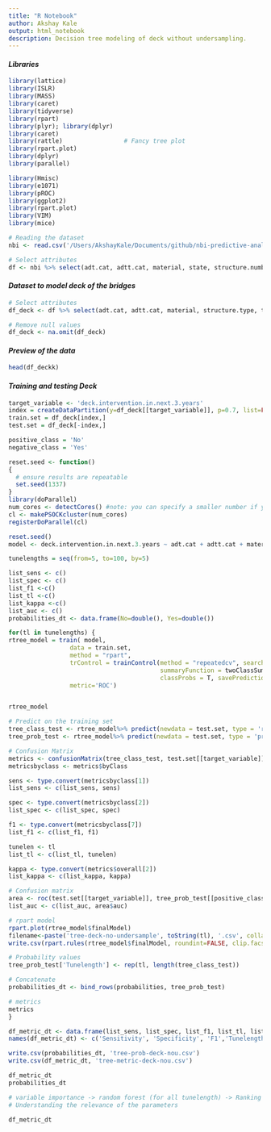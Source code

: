 ```yaml
---
title: "R Notebook"
author: Akshay Kale
output: html_notebook
description: Decision tree modeling of deck without undersampling.
---
```


#### *Libraries*
```r
library(lattice)
library(ISLR)
library(MASS)
library(caret)
library(tidyverse)
library(rpart)
library(plyr); library(dplyr)
library(caret)
library(rattle)                 # Fancy tree plot
library(rpart.plot) 
library(dplyr)
library(parallel)

library(Hmisc)
library(e1071)
library(pROC)
library(ggplot2)
library(rpart.plot)
library(VIM)
library(mice)

# Reading the dataset
nbi <- read.csv('/Users/AkshayKale/Documents/github/nbi-predictive-analysis/decision_tree.csv')

# Select attributes
df <- nbi %>% select(adt.cat, adtt.cat, material, state, structure.number, structure.type, type.of.wearing.surface, current.deck, current.substructure, current.superstructure, total.deck.intervention, total.sub.intervention, total.super.intervention, deck.intervention.in.next.3.years, sub.intervention.in.next.3.years, super.intervention.in.next.3.years, precipitation, snowfall, freezethaw, score)

```

#### *Dataset to model deck of the bridges*
```r
# Select attributes
df_deck <- df %>% select(adt.cat, adtt.cat, material, structure.type, type.of.wearing.surface, current.deck, current.substructure, current.superstructure, total.deck.intervention, total.sub.intervention, total.super.intervention,  precipitation, snowfall, freezethaw, score, deck.intervention.in.next.3.years)

# Remove null values
df_deck <- na.omit(df_deck)
```

#### *Preview of the data*
```r
head(df_deckk)
```

#### *Training and testing Deck*
```r
target_variable <- 'deck.intervention.in.next.3.years'
index = createDataPartition(y=df_deck[[target_variable]], p=0.7, list=FALSE)
train.set = df_deck[index,]
test.set = df_deck[-index,]

positive_class = 'No'
negative_class = 'Yes' 

reset.seed <- function()
{
  # ensure results are repeatable
  set.seed(1337)
}
library(doParallel)
num_cores <- detectCores() #note: you can specify a smaller number if you want
cl <- makePSOCKcluster(num_cores)
registerDoParallel(cl)

reset.seed()
model <- deck.intervention.in.next.3.years ~ adt.cat + adtt.cat + material + structure.type + type.of.wearing.surface + current.deck + current.substructure + current.superstructure + total.deck.intervention + total.sub.intervention + total.super.intervention +  precipitation + snowfall + freezethaw + score

tunelengths = seq(from=5, to=100, by=5)

list_sens <- c()
list_spec <- c()
list_f1 <-c()
list_tl <-c()
list_kappa <-c()
list_auc <- c()
probabilities_dt <- data.frame(No=double(), Yes=double())

for(tl in tunelengths) {
rtree_model = train( model,
                 data = train.set,
                 method = "rpart",
                 trControl = trainControl(method = "repeatedcv", search = 'random', repeats = 5,
                                          summaryFunction = twoClassSummary,
                                          classProbs = T, savePredictions = T),  tuneLength = tl,
                 metric='ROC')


rtree_model

# Predict on the training set
tree_class_test <- rtree_model%>% predict(newdata = test.set, type = 'raw')
tree_prob_test <- rtree_model%>% predict(newdata = test.set, type = 'prob')

# Confusion Matrix
metrics <- confusionMatrix(tree_class_test, test.set[[target_variable]])
metricsbyclass <- metrics$byClass

sens <- type.convert(metricsbyclass[1])
list_sens <- c(list_sens, sens)

spec <- type.convert(metricsbyclass[2])
list_spec <- c(list_spec, spec)

f1 <- type.convert(metricsbyclass[7])
list_f1 <- c(list_f1, f1)

tunelen <- tl
list_tl <- c(list_tl, tunelen)

kappa <- type.convert(metrics$overall[2])
list_kappa <- c(list_kappa, kappa)

# Confusion matrix
area <- roc(test.set[[target_variable]], tree_prob_test[[positive_class]], plot = TRUE, print.auc = TRUE, legacy.axes = TRUE)
list_auc <- c(list_auc, area$auc)

# rpart model
rpart.plot(rtree_model$finalModel)
filename<-paste('tree-deck-no-undersample', toString(tl), '.csv', collapse = '')
write.csv(rpart.rules(rtree_model$finalModel, roundint=FALSE, clip.facs=TRUE), filename)

# Probability values
tree_prob_test['Tunelength'] <- rep(tl, length(tree_class_test))

# Concatenate
probabilities_dt <- bind_rows(probabilities, tree_prob_test)

# metrics
metrics
}

df_metric_dt <- data.frame(list_sens, list_spec, list_f1, list_tl, list_kappa, list_auc)
names(df_metric_dt) <- c('Sensitivity', 'Specificity', 'F1','Tunelength', 'Kappa', 'AUC')

write.csv(probabilities_dt, 'tree-prob-deck-nou.csv')
write.csv(df_metric_dt, 'tree-metric-deck-nou.csv')

df_metric_dt
probabilities_dt

# variable importance -> random forest (for all tunelength) -> Ranking (for all variables) 
# Understanding the relevance of the parameters

```

```r
df_metric_dt
```

